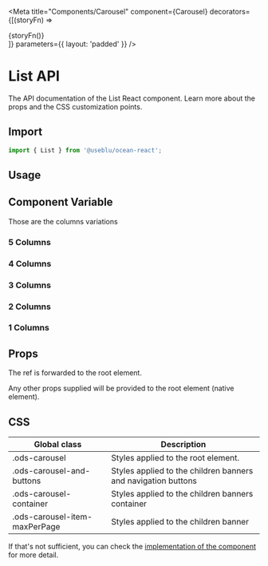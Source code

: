 

<Meta
  title="Components/Carousel"
  component={Carousel}
  decorators={[(storyFn) => <div className="show-grid">{storyFn()}</div>]}
  parameters={{ layout: 'padded' }}
/>

# List API

The API documentation of the List React component. Learn more about the props and the CSS customization points.

## Import

```javascript
import { List } from '@useblu/ocean-react';
```

## Usage

<Canvas withSource="open" withToolbar>
  <Story name="usage">
    <Carousel maxPerPage={2}>
      <BannerExample />
      <BannerExample />
      <BannerExample />
      <BannerExample />
      <BannerExample />
    </Carousel>
  </Story>
</Canvas>

## Component Variable

Those are the columns variations

### 5 Columns

<Canvas withSource="open" withToolbar>
  <Story name="variables-column-5">
    <Carousel maxPerPage={5}>
      <BannerExample />
      <BannerExample />
      <BannerExample />
      <BannerExample />
      <BannerExample />
      <BannerExample />
      <BannerExample />
      <BannerExample />
      <BannerExample />
    </Carousel>
  </Story>
</Canvas>

### 4 Columns

<Canvas withSource="open" withToolbar>
  <Story name="variables-column-4">
    <Carousel maxPerPage={4}>
      <BannerExample />
      <BannerExample />
      <BannerExample />
      <BannerExample />
      <BannerExample />
      <BannerExample />
      <BannerExample />
      <BannerExample />
      <BannerExample />
    </Carousel>
  </Story>
</Canvas>

### 3 Columns

<Canvas withSource="open" withToolbar>
  <Story name="variables-column-3">
    <Carousel maxPerPage={3}>
      <BannerExample />
      <BannerExample />
      <BannerExample />
      <BannerExample />
      <BannerExample />
      <BannerExample />
      <BannerExample />
      <BannerExample />
      <BannerExample />
    </Carousel>
  </Story>
</Canvas>

### 2 Columns

<Canvas withSource="open" withToolbar>
  <Story name="variables-column-2">
    <Carousel maxPerPage={2}>
      <BannerExample />
      <BannerExample />
      <BannerExample />
      <BannerExample />
      <BannerExample />
      <BannerExample />
      <BannerExample />
      <BannerExample />
      <BannerExample />
    </Carousel>
  </Story>
</Canvas>

### 1 Columns

<Canvas withSource="open" withToolbar>
  <Story name="variables-column-1">
    <Carousel maxPerPage={1}>
      <BannerExample />
      <BannerExample />
      <BannerExample />
      <BannerExample />
      <BannerExample />
      <BannerExample />
      <BannerExample />
      <BannerExample />
      <BannerExample />
    </Carousel>
  </Story>
</Canvas>

## Props

<ArgsTable of="." />

The ref is forwarded to the root element.

Any other props supplied will be provided to the root element (native element).

## CSS

| Global class                  | Description                                                   |
| ----------------------------- | ------------------------------------------------------------- |
| .ods-carousel                 | Styles applied to the root element.                           |
| .ods-carousel-and-buttons     | Styles applied to the children banners and navigation buttons |
| .ods-carousel-container       | Styles applied to the children banners container              |
| .ods-carousel-item-maxPerPage | Styles applied to the children banner                         |

If that's not sufficient, you can check the [implementation of the component](https://github.com/ocean-ds/ocean-web/blob/master/packages/ocean-react/src/Tag/Tag.tsx) for more detail.
